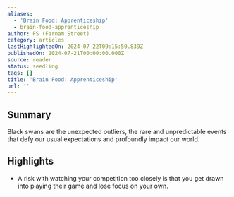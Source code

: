 ```yaml
---
aliases:
  - 'Brain Food: Apprenticeship'
  - brain-food-apprenticeship
author: FS (Farnam Street)
category: articles
lastHighlightedOn: 2024-07-22T09:15:50.839Z
publishedOn: 2024-07-21T00:00:00.000Z
source: reader
status: seedling
tags: []
title: 'Brain Food: Apprenticeship'
url: ''
---
```

## Summary

Black swans are the unexpected outliers, the rare and unpredictable events that defy our usual expectations and profoundly impact our world.

## Highlights

- A risk with watching your competition too closely is that you get drawn into playing their game and lose focus on your own.
